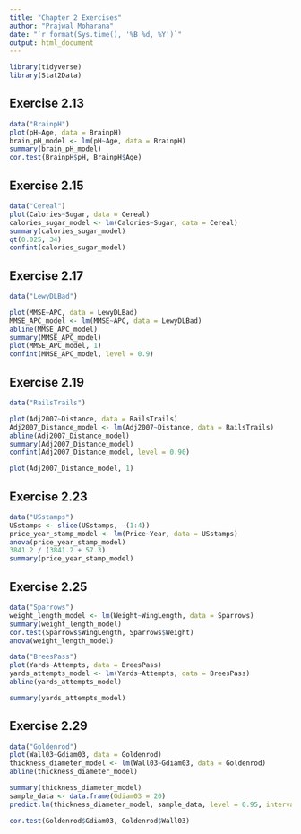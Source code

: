 ```yaml
---
title: "Chapter 2 Exercises"
author: "Prajwal Moharana"
date: "`r format(Sys.time(), '%B %d, %Y')`"
output: html_document
---
```



```r
library(tidyverse)
library(Stat2Data)
```

## Exercise 2.13

```r
data("BrainpH")
plot(pH~Age, data = BrainpH)
brain_pH_model <- lm(pH~Age, data = BrainpH)
summary(brain_pH_model)
cor.test(BrainpH$pH, BrainpH$Age)
```

## Exercise 2.15

```r
data("Cereal")
plot(Calories~Sugar, data = Cereal)
calories_sugar_model <- lm(Calories~Sugar, data = Cereal)
summary(calories_sugar_model)
qt(0.025, 34)
confint(calories_sugar_model)
```

## Exercise 2.17

```r
data("LewyDLBad")

plot(MMSE~APC, data = LewyDLBad)
MMSE_APC_model <- lm(MMSE~APC, data = LewyDLBad)
abline(MMSE_APC_model)
summary(MMSE_APC_model)
plot(MMSE_APC_model, 1)
confint(MMSE_APC_model, level = 0.9)
```

## Exercise 2.19

```r
data("RailsTrails")

plot(Adj2007~Distance, data = RailsTrails)
Adj2007_Distance_model <- lm(Adj2007~Distance, data = RailsTrails)
abline(Adj2007_Distance_model)
summary(Adj2007_Distance_model)
confint(Adj2007_Distance_model, level = 0.90)

plot(Adj2007_Distance_model, 1)
```

## Exercise 2.23

```r
data("USstamps")
USstamps <- slice(USstamps, -(1:4))
price_year_stamp_model <- lm(Price~Year, data = USstamps)
anova(price_year_stamp_model)
3841.2 / (3841.2 + 57.3)
summary(price_year_stamp_model)
```

## Exercise 2.25

```r
data("Sparrows")
weight_length_model <- lm(Weight~WingLength, data = Sparrows)
summary(weight_length_model)
cor.test(Sparrows$WingLength, Sparrows$Weight)
anova(weight_length_model)
```

```r
data("BreesPass")
plot(Yards~Attempts, data = BreesPass)
yards_attempts_model <- lm(Yards~Attempts, data = BreesPass)
abline(yards_attempts_model)

summary(yards_attempts_model)
```

## Exercise 2.29

```r
data("Goldenrod")
plot(Wall03~Gdiam03, data = Goldenrod)
thickness_diameter_model <- lm(Wall03~Gdiam03, data = Goldenrod)
abline(thickness_diameter_model)

summary(thickness_diameter_model)
sample_data <- data.frame(Gdiam03 = 20)
predict.lm(thickness_diameter_model, sample_data, level = 0.95, interval = "confidence")

cor.test(Goldenrod$Gdiam03, Goldenrod$Wall03)
```


